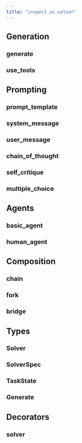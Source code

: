 ```yaml
---
title: "inspect_ai.solver"
---
```


## Generation

### generate
### use_tools

## Prompting

### prompt_template
### system_message
### user_message
### chain_of_thought
### self_critique
### multiple_choice

## Agents

### basic_agent
### human_agent

## Composition

### chain
### fork
### bridge

## Types

### Solver
### SolverSpec
### TaskState
### Generate

## Decorators

### solver
